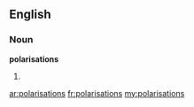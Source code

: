 ==English==

===Noun===
'''polarisations'''

# {{British}} {{plural of|[[polarisation]]}}

[[ar:polarisations]]
[[fr:polarisations]]
[[my:polarisations]]